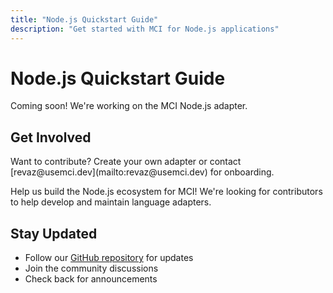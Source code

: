 ```yaml
---
title: "Node.js Quickstart Guide"
description: "Get started with MCI for Node.js applications"
---
```


# Node.js Quickstart Guide

<Info>Coming soon! We're working on the MCI Node.js adapter.</Info>

## Get Involved

<Tip>
  Want to contribute? Create your own adapter or contact
  [revaz@usemci.dev](mailto:revaz@usemci.dev) for onboarding.
</Tip>

Help us build the Node.js ecosystem for MCI! We're looking for contributors to help develop and maintain language adapters.

## Stay Updated

- Follow our [GitHub repository](https://github.com/Model-Context-Interface) for updates
- Join the community discussions
- Check back for announcements
